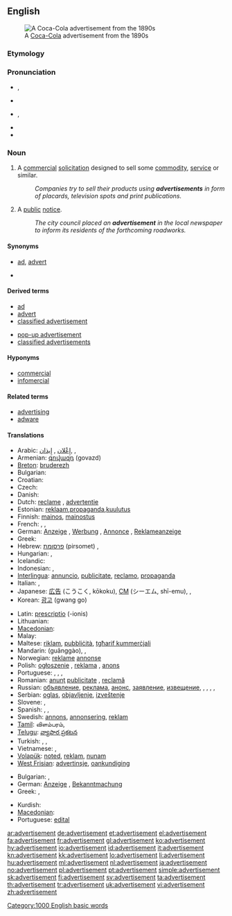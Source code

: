 ==English==
[[Image:Cocacola-5cents-1900 edit1.jpg|thumb|A [[Coca-Cola]] advertisement from the 1890s]]

===Etymology===
{{suffix|advertise|ment}}

===Pronunciation===
* {{a|UK}} {{IPA|/ədˈvɜːtɪsmənt/}}, {{SAMPA|/@d"v3:tIsm@nt/}}
* {{audio|Advertisement.ogg|Audio (UK)}}
* {{a|US}} {{IPA|/ˈædvɚˌtaɪzmənt/}}, {{SAMPA|/{"dv@`%taIzm@nt/}}
* {{audio|en-us-advertisement.ogg|Audio (US)}}
* {{hyphenation|ad|ver|tise|ment}}

===Noun===
{{wikipedia}}
{{en-noun}}

# {{marketing}} A [[commercial]] [[solicitation]] designed to sell some [[commodity]], [[service]] or similar.
#: ''Companies try to sell their products using '''advertisements''' in form of placards, television spots and print publications.''
# A [[public]] [[notice]].
#: ''The city council placed an '''advertisement''' in the local newspaper to inform its residents of the forthcoming roadworks.''

====Synonyms====
*{{sense|commercial solicitation}} [[ad]], [[advert]]
*{{sense|public notice}}

====Derived terms====
{{rel-top|terms derived from advertisement}}
* [[ad]]
* [[advert]]
* [[classified advertisement]]
{{rel-mid}}
* [[pop-up advertisement]]
* [[classified advertisements]]
{{rel-bottom}}

====Hyponyms====
* [[commercial]]
* [[infomercial]]

====Related terms====
* [[advertising]]
* [[adware]]

====Translations====
{{trans-top|commercial solicitation}}
* Arabic: [[إِعْلان]] , [[إِيذان]],  {{t|ar|إيذان|m|tr='idhaan|alt=إِيذان|sc=Arab}},  {{t|ar|إعلان|m|tr='i3laan|sc=Arab}}
* Armenian: [[գովազդ]] (govazd)
* [[Breton]]: [[bruderezh]] {{m}}
* Bulgarian: {{t+|bg|реклама|f|sc=Cyrl}}
* Croatian: {{t-|hr|reklama}}
* Czech: {{t-|cs|reklama|f}}
* Danish: {{t-|da|reklame}}
* Dutch: [[reclame]] {{f}} {{m}}, [[advertentie]] {{f}}
* Estonian: [[reklaam]],[[propaganda]],[[kuulutus]]
* Finnish: [[mainos]], [[mainostus]]
* French: {{t+|fr|publicité|f}}, {{t+|fr|pub|f}}, {{t+|fr|annonce|f}}
* German: [[Anzeige]] {{f}}, [[Werbung]] {{f}}, [[Annonce]] {{f}}, [[Reklameanzeige]] {{f}}
* Greek: {{t+|el|διαφήμιση|f|tr=diafimisi|sc=Grek}}
* Hebrew: [[פרסומת]] (pirsomet) {{f}},  {{t|he|פרסומת|f|tr=pirsomet|sc=Hebr}}
* Hungarian: {{t+|hu|hirdetés}}, {{t+|hu|reklám}}
* Icelandic: {{t+|is|auglýsing|f}}
* Indonesian: {{t+|id|iklan|xs=Indonesian}}, {{t-|id|reklame|xs=Indonesian}}
* [[Interlingua]]: [[annuncio]], [[publicitate]], [[reclamo]], [[propaganda]]
* Italian: {{t+|it|annuncio|m}}, {{t-|it|pubblicità|f}}
* Japanese: [[広告]] (こうこく, kōkoku), [[CM]] (シーエム, shī-emu),  {{t|ja|広告|tr=こうこく, kōkoku|sc=Jpan}},  {{t|ja|CM|tr=シーエム, shī-emu|sc=Jpan}}
* Korean: [[광고]] (gwang go)
{{trans-mid}}
* Latin: [[prescriptio]] {{f}} (-ionis)
* Lithuanian: {{t-|lt|reklama|xs=Lithuanian}}
* [[Macedonian]]: {{t-|mk|реклама|f|tr=rekláma|sc=Cyrl|xs=Macedonian}}
* Malay: {{t-|ms|iklan|xs=Malay}}
* Maltese: [[riklam]], [[pubbliċità]], [[tgħarif kummerċjali]]
* Mandarin: {{zh-ts|廣告|广告}} (guǎnggào),  {{t|zh|廣告|sc=Hani}},  {{t|zh|广告|tr=guǎnggào|sc=Hani}}
* Norwegian: [[reklame]] [[annonse]]
* Polish: [[ogłoszenie]] {{n}}, [[reklama]] {{f}}, [[anons]] {{m}}
* Portuguese: {{t+|pt|anúncio|m}}, {{t+|pt|publicidade|f}}, {{t-|pt|reclame|m}}, {{t+|pt|propaganda|f}}
* Romanian: [[anunţ]] {{n}} [[publicitate]] {{f}}, [[reclamă]] {{f}}
* Russian: [[объявление]], [[реклама]], [[анонс]], [[заявление]], [[извещение]],  {{t|ru|реклама|f|tr=rekláma|sc=Cyrl}},  {{t|ru|объявление|n|tr=ob”javlénije|sc=Cyrl}},  {{t|ru|анонс|m|tr=anóns|sc=Cyrl}},  {{t|ru|заявление|n|tr=zajavlénije|sc=Cyrl}},  {{t|ru|извещение|n|tr=izveščénije|sc=Cyrl}}
* Serbian: [[oglas]], [[objavljenje]], [[izveštenje]]
* Slovene: {{t+|sl|oglas|m}}, {{t-|sl|reklama|f}}
* Spanish: {{t-|es|anuncio|m}}, {{t+|es|publicidad|f}}, {{t+|es|reclamo|m}}
* Swedish: [[annons]], [[annonsering]], [[reklam]]
* [[Tamil]]: விளம்பரம்,  {{t|ta|விளம்பரம்|sc=Taml}}
* [[Telugu]]: [[వ్యాపార ప్రకటన]]
* Turkish: {{t+|tr|reklâm}}, {{t+|tr|ilan}}, {{t+|tr|duyuru}}
* Vietnamese: {{t+|vi|quảng cáo|xs=Vietnamese}}, {{t+|vi|giới thiệu|xs=Vietnamese}}
* [[Volapük]]: [[noted]], [[reklam]], [[nunam]]
* [[West Frisian]]: [[advertinsje]], [[oankundiging]]
{{trans-bottom}}

{{trans-top|public notice}}
* Bulgarian: {{t|bg|обявление|sc=Cyrl}},  {{t|bg|обява|sc=Cyrl}}
* German: [[Anzeige]] {{f}}, [[Bekanntmachung]] {{f}}
* Greek: {{t+|el|διαφήμιση|f|tr=diafimisi|sc=Grek}}, {{t+|el|αγγελία|f|tr=agelía|sc=Grek}}
{{trans-mid}}
* Kurdish: {{ku-Arab|[[بۆزانین]]}}
* [[Macedonian]]: {{t|mk|оглас|m|tr=óglas|sc=Cyrl|xs=Macedonian}}
* Portuguese: [[edital]] {{m}}
{{trans-bottom}}

[[Category:1000 English basic words]]

[[ar:advertisement]]
[[de:advertisement]]
[[et:advertisement]]
[[el:advertisement]]
[[fa:advertisement]]
[[fr:advertisement]]
[[gl:advertisement]]
[[ko:advertisement]]
[[hy:advertisement]]
[[io:advertisement]]
[[id:advertisement]]
[[it:advertisement]]
[[kn:advertisement]]
[[kk:advertisement]]
[[lo:advertisement]]
[[li:advertisement]]
[[hu:advertisement]]
[[ml:advertisement]]
[[nl:advertisement]]
[[ja:advertisement]]
[[no:advertisement]]
[[pl:advertisement]]
[[pt:advertisement]]
[[simple:advertisement]]
[[sk:advertisement]]
[[fi:advertisement]]
[[sv:advertisement]]
[[ta:advertisement]]
[[th:advertisement]]
[[tr:advertisement]]
[[uk:advertisement]]
[[vi:advertisement]]
[[zh:advertisement]]
